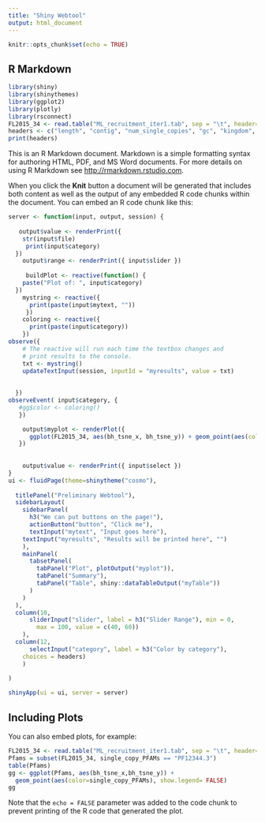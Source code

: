 ```yaml
---
title: "Shiny Webtool"
output: html_document
---
```


```r
knitr::opts_chunk$set(echo = TRUE)
```

## R Markdown

```r
library(shiny)
library(shinythemes)
library(ggplot2)
library(plotly)
library(rsconnect)
FL2015_34 <- read.table("ML_recruitment_iter1.tab", sep = "\t", header=TRUE)
headers <- c("length", "contig", "num_single_copies", "gc", "kingdom", "phylum", "class", "order", "family", "genus", "species", "taxid", "cluster", "ML_expander_clustering")
print(headers)
```

This is an R Markdown document. Markdown is a simple formatting syntax for authoring HTML, PDF, and MS Word documents. For more details on using R Markdown see <http://rmarkdown.rstudio.com>.

When you click the **Knit** button a document will be generated that includes both content as well as the output of any embedded R code chunks within the document. You can embed an R code chunk like this:

```r

server <- function(input, output, session) {
   
   output$value <- renderPrint({
    str(input$file)
     print(input$category)
  })
    output$range <- renderPrint({ input$slider })
    
     buildPlot <- reactive(function() {
    paste("Plot of: ", input$category)
  })
    mystring <- reactive({
      print(paste(input$mytext, ""))
     })
    coloring <- reactive({
      print(paste(input$category))
    })
observe({
    # The reactive will run each time the textbox changes and
    # print results to the console.
    txt <- mystring()
    updateTextInput(session, inputId = "myresults", value = txt)
    
    
  })
observeEvent( input$category, {
   #gg$color <- coloring()
   })

    output$myplot <- renderPlot({
      ggplot(FL2015_34, aes(bh_tsne_x, bh_tsne_y)) + geom_point(aes(color=coloring()),show.legend= FALSE)
   })
    
    
    output$value <- renderPrint({ input$select })
}
ui <- fluidPage(theme=shinytheme("cosmo"),
  
  titlePanel("Preliminary Webtool"),
  sidebarLayout(
    sidebarPanel(
      h3("We can put buttons on the page!"),
      actionButton("button", "Click me"),
      textInput("mytext", "Input goes here"),
    textInput("myresults", "Results will be printed here", "")
    ), 
    mainPanel(
      tabsetPanel(
        tabPanel("Plot", plotOutput("myplot")), 
        tabPanel("Summary"), 
        tabPanel("Table", shiny::dataTableOutput("myTable"))
      )
    )
  ),
  column(10,
      sliderInput("slider", label = h3("Slider Range"), min = 0, 
        max = 100, value = c(40, 60))
    ),
  column(12,
      selectInput("category", label = h3("Color by category"), 
    choices = headers)
    )
  
)

shinyApp(ui = ui, server = server)
```

## Including Plots

You can also embed plots, for example:

```r
FL2015_34 <- read.table("ML_recruitment_iter1.tab", sep = "\t", header=TRUE)
Pfams = subset(FL2015_34, single_copy_PFAMs == "PF12344.3")
table(Pfams)
gg <- ggplot(Pfams, aes(bh_tsne_x,bh_tsne_y)) + 
  geom_point(aes(color=single_copy_PFAMs), show.legend= FALSE)
gg
```

Note that the `echo = FALSE` parameter was added to the code chunk to prevent printing of the R code that generated the plot.
